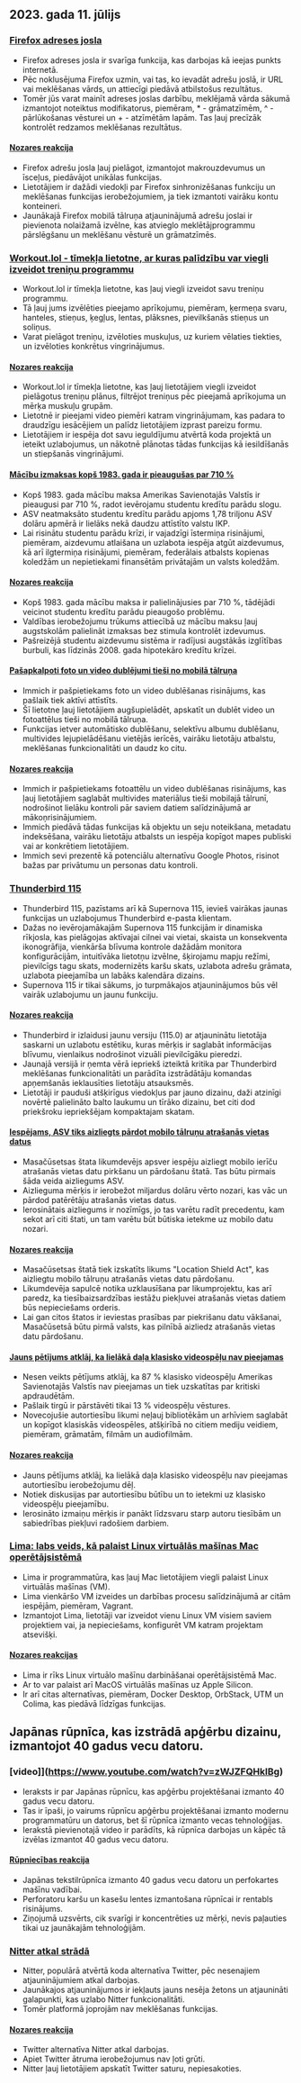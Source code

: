 

<CallToAction />

<Steps>

## 2023. gada 11. jūlijs

### [Firefox adreses josla](https://wiki.tilde.institute/w/firefox-address-bar-tips)

- Firefox adreses josla ir svarīga funkcija, kas darbojas kā ieejas punkts internetā.
- Pēc noklusējuma Firefox uzmin, vai tas, ko ievadāt adrešu joslā, ir URL vai meklēšanas vārds, un attiecīgi piedāvā atbilstošus rezultātus.
- Tomēr jūs varat mainīt adreses joslas darbību, meklējamā vārda sākumā izmantojot noteiktus modifikatorus, piemēram, \* - grāmatzīmēm, ^ - pārlūkošanas vēsturei un + - atzīmētām lapām. Tas ļauj precīzāk kontrolēt redzamos meklēšanas rezultātus.

#### [Nozares reakcija](http://news.ycombinator.com/item?id=36666116)

- Firefox adrešu josla ļauj pielāgot, izmantojot makrouzdevumus un īsceļus, piedāvājot unikālas funkcijas.
- Lietotājiem ir dažādi viedokļi par Firefox sinhronizēšanas funkciju un meklēšanas funkcijas ierobežojumiem, ja tiek izmantoti vairāku kontu konteineri.
- Jaunākajā Firefox mobilā tālruņa atjauninājumā adrešu joslai ir pievienota nolaižamā izvēlne, kas atvieglo meklētājprogrammu pārslēgšanu un meklēšanu vēsturē un grāmatzīmēs.

### [Workout.lol - tīmekļa lietotne, ar kuras palīdzību var viegli izveidot treniņu programmu](https://workout.lol)

- Workout.lol ir tīmekļa lietotne, kas ļauj viegli izveidot savu treniņu programmu.
- Tā ļauj jums izvēlēties pieejamo aprīkojumu, piemēram, ķermeņa svaru, hanteles, stieņus, ķegļus, lentas, plāksnes, pievilkšanās stieņus un soliņus.
- Varat pielāgot treniņu, izvēloties muskuļus, uz kuriem vēlaties tiekties, un izvēloties konkrētus vingrinājumus.

#### [Nozares reakcija](http://news.ycombinator.com/item?id=36662655)

- Workout.lol ir tīmekļa lietotne, kas ļauj lietotājiem viegli izveidot pielāgotus treniņu plānus, filtrējot treniņus pēc pieejamā aprīkojuma un mērķa muskuļu grupām.
- Lietotnē ir pieejami video piemēri katram vingrinājumam, kas padara to draudzīgu iesācējiem un palīdz lietotājiem izprast pareizu formu.
- Lietotājiem ir iespēja dot savu ieguldījumu atvērtā koda projektā un ieteikt uzlabojumus, un nākotnē plānotas tādas funkcijas kā iesildīšanās un stiepšanās vingrinājumi.

#### [Mācību izmaksas kopš 1983. gada ir pieaugušas par 710 %](https://statecraft.beehiiv.com/p/student-loan-debt-forgiveness)

- Kopš 1983. gada mācību maksa Amerikas Savienotajās Valstīs ir pieaugusi par 710 %, radot ievērojamu studentu kredītu parādu slogu.
- ASV neatmaksāto studentu kredītu parādu apjoms 1,78 triljonu ASV dolāru apmērā ir lielāks nekā daudzu attīstīto valstu IKP.
- Lai risinātu studentu parādu krīzi, ir vajadzīgi īstermiņa risinājumi, piemēram, aizdevumu atlaišana un uzlabota iespēja atgūt aizdevumus, kā arī ilgtermiņa risinājumi, piemēram, federālais atbalsts kopienas koledžām un nepietiekami finansētām privātajām un valsts koledžām.

#### [Nozares reakcija](http://news.ycombinator.com/item?id=36669253)

- Kopš 1983. gada mācību maksa ir palielinājusies par 710 %, tādējādi veicinot studentu kredītu parādu pieaugošo problēmu.
- Valdības ierobežojumu trūkums attiecībā uz mācību maksu ļauj augstskolām palielināt izmaksas bez stimula kontrolēt izdevumus.
- Pašreizējā studentu aizdevumu sistēma ir radījusi augstākās izglītības burbuli, kas līdzinās 2008. gada hipotekāro kredītu krīzei.

#### [Pašapkalpoti foto un video dublējumi tieši no mobilā tālruņa](https://github.com/immich-app/immich)

- Immich ir pašpietiekams foto un video dublēšanas risinājums, kas pašlaik tiek aktīvi attīstīts.
- Šī lietotne ļauj lietotājiem augšupielādēt, apskatīt un dublēt video un fotoattēlus tieši no mobilā tālruņa.
- Funkcijas ietver automātisko dublēšanu, selektīvu albumu dublēšanu, multivides lejupielādēšanu vietējās ierīcēs, vairāku lietotāju atbalstu, meklēšanas funkcionalitāti un daudz ko citu.

#### [Nozares reakcija](http://news.ycombinator.com/item?id=36673224)

- Immich ir pašpietiekams fotoattēlu un video dublēšanas risinājums, kas ļauj lietotājiem saglabāt multivides materiālus tieši mobilajā tālrunī, nodrošinot lielāku kontroli pār saviem datiem salīdzinājumā ar mākoņrisinājumiem.
- Immich piedāvā tādas funkcijas kā objektu un seju noteikšana, metadatu indeksēšana, vairāku lietotāju atbalsts un iespēja kopīgot mapes publiski vai ar konkrētiem lietotājiem.
- Immich sevi prezentē kā potenciālu alternatīvu Google Photos, risinot bažas par privātumu un personas datu kontroli.

### [Thunderbird 115](https://www.thunderbird.net/en-US/thunderbird/115.0/whatsnew/)

- Thunderbird 115, pazīstams arī kā Supernova 115, ievieš vairākas jaunas funkcijas un uzlabojumus Thunderbird e-pasta klientam.
- Dažas no ievērojamākajām Supernova 115 funkcijām ir dinamiska rīkjosla, kas pielāgojas aktīvajai cilnei vai vietai, skaista un konsekventa ikonogrāfija, vienkārša blīvuma kontrole dažādām monitora konfigurācijām, intuitīvāka lietotņu izvēlne, šķirojamu mapju režīmi, pievilcīgs tagu skats, modernizēts karšu skats, uzlabota adrešu grāmata, uzlabota pieejamība un labāks kalendāra dizains.
- Supernova 115 ir tikai sākums, jo turpmākajos atjauninājumos būs vēl vairāk uzlabojumu un jaunu funkciju.

#### [Nozares reakcija](http://news.ycombinator.com/item?id=36664113)

- Thunderbird ir izlaidusi jaunu versiju (115.0) ar atjauninātu lietotāja saskarni un uzlabotu estētiku, kuras mērķis ir saglabāt informācijas blīvumu, vienlaikus nodrošinot vizuāli pievilcīgāku pieredzi.
- Jaunajā versijā ir ņemta vērā iepriekš izteiktā kritika par Thunderbird meklēšanas funkcionalitāti un parādīta izstrādātāju komandas apņemšanās ieklausīties lietotāju atsauksmēs.
- Lietotāji ir pauduši atšķirīgus viedokļus par jauno dizainu, daži atzinīgi novērtē palielināto balto laukumu un tīrāko dizainu, bet citi dod priekšroku iepriekšējam kompaktajam skatam.

#### [Iespējams, ASV tiks aizliegts pārdot mobilo tālruņu atrašanās vietas datus](https://www.wsj.com/articles/first-u-s-ban-on-sale-of-cellphone-location-data-might-be-coming-fbe47e53)

- Masačūsetsas štata likumdevējs apsver iespēju aizliegt mobilo ierīču atrašanās vietas datu pirkšanu un pārdošanu štatā. Tas būtu pirmais šāda veida aizliegums ASV.
- Aizlieguma mērķis ir ierobežot miljardus dolāru vērto nozari, kas vāc un pārdod patērētāju atrašanās vietas datus.
- Ierosinātais aizliegums ir nozīmīgs, jo tas varētu radīt precedentu, kam sekot arī citi štati, un tam varētu būt būtiska ietekme uz mobilo datu nozari.

#### [Nozares reakcija](http://news.ycombinator.com/item?id=36667848)

- Masačūsetsas štatā tiek izskatīts likums "Location Shield Act", kas aizliegtu mobilo tālruņu atrašanās vietas datu pārdošanu.
- Likumdevēja sapulcē notika uzklausīšana par likumprojektu, kas arī paredz, ka tiesībaizsardzības iestāžu piekļuvei atrašanās vietas datiem būs nepieciešams orderis.
- Lai gan citos štatos ir ieviestas prasības par piekrišanu datu vākšanai, Masačūsetsā būtu pirmā valsts, kas pilnībā aizliedz atrašanās vietas datu pārdošanu.

#### [Jauns pētījums atklāj, ka lielākā daļa klasisko videospēļu nav pieejamas](https://gamehistory.org/87percent/)

- Nesen veikts pētījums atklāj, ka 87 % klasisko videospēļu Amerikas Savienotajās Valstīs nav pieejamas un tiek uzskatītas par kritiski apdraudētām.
- Pašlaik tirgū ir pārstāvēti tikai 13 % videospēļu vēstures.
- Novecojušie autortiesību likumi neļauj bibliotēkām un arhīviem saglabāt un kopīgot klasiskās videospēles, atšķirībā no citiem mediju veidiem, piemēram, grāmatām, filmām un audiofilmām.

#### [Nozares reakcija](http://news.ycombinator.com/item?id=36668472)

- Jauns pētījums atklāj, ka lielākā daļa klasisko videospēļu nav pieejamas autortiesību ierobežojumu dēļ.
- Notiek diskusijas par autortiesību būtību un to ietekmi uz klasisko videospēļu pieejamību.
- Ierosināto izmaiņu mērķis ir panākt līdzsvaru starp autoru tiesībām un sabiedrības piekļuvi radošiem darbiem.

### [Lima: labs veids, kā palaist Linux virtuālās mašīnas Mac operētājsistēmā](https://jvns.ca/blog/2023/07/10/lima--a-nice-way-to-run-linux-vms-on-mac/)

- Lima ir programmatūra, kas ļauj Mac lietotājiem viegli palaist Linux virtuālās mašīnas (VM).
- Lima vienkāršo VM izveides un darbības procesu salīdzinājumā ar citām iespējām, piemēram, Vagrant.
- Izmantojot Lima, lietotāji var izveidot vienu Linux VM visiem saviem projektiem vai, ja nepieciešams, konfigurēt VM katram projektam atsevišķi.

#### [Nozares reakcijas](http://news.ycombinator.com/item?id=36668964)

- Lima ir rīks Linux virtuālo mašīnu darbināšanai operētājsistēmā Mac.
- Ar to var palaist arī MacOS virtuālās mašīnas uz Apple Silicon.
- Ir arī citas alternatīvas, piemēram, Docker Desktop, OrbStack, UTM un Colima, kas piedāvā līdzīgas funkcijas.

## Japānas rūpnīca, kas izstrādā apģērbu dizainu, izmantojot 40 gadus vecu datoru.

### [video]](https://www.youtube.com/watch?v=zWJZFQHklBg)

- Ieraksts ir par Japānas rūpnīcu, kas apģērbu projektēšanai izmanto 40 gadus vecu datoru.
- Tas ir īpaši, jo vairums rūpnīcu apģērbu projektēšanai izmanto modernu programmatūru un datorus, bet šī rūpnīca izmanto vecas tehnoloģijas.
- Ierakstā pievienotajā video ir parādīts, kā rūpnīca darbojas un kāpēc tā izvēlas izmantot 40 gadus vecu datoru.

#### [Rūpniecības reakcija](http://news.ycombinator.com/item?id=36662392)

- Japānas tekstilrūpnīca izmanto 40 gadus vecu datoru un perfokartes mašīnu vadībai.
- Perforatoru karšu un kasešu lentes izmantošana rūpnīcai ir rentabls risinājums.
- Ziņojumā uzsvērts, cik svarīgi ir koncentrēties uz mērķi, nevis paļauties tikai uz jaunākajām tehnoloģijām.

### [Nitter atkal strādā](https://github.com/zedeus/nitter/pull/927)

- Nitter, populārā atvērtā koda alternatīva Twitter, pēc nesenajiem atjauninājumiem atkal darbojas.
- Jaunākajos atjauninājumos ir iekļauts jauns nesēja žetons un atjaunināti galapunkti, kas uzlabo Nitter funkcionalitāti.
- Tomēr platformā joprojām nav meklēšanas funkcijas.

#### [Nozares reakcija](http://news.ycombinator.com/item?id=36665406)

- Twitter alternatīva Nitter atkal darbojas.
- Apiet Twitter ātruma ierobežojumus nav ļoti grūti.
- Nitter ļauj lietotājiem apskatīt Twitter saturu, nepiesakoties.

</Steps>
